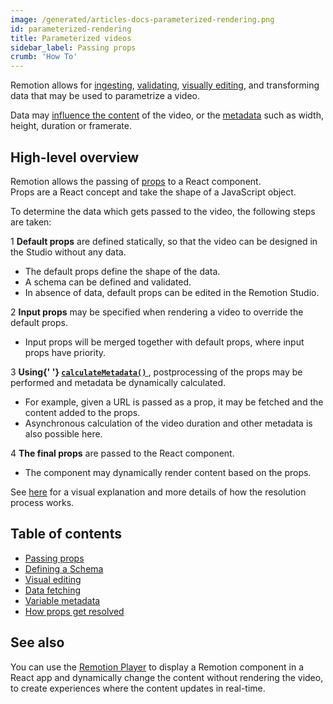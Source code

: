 ```yaml
---
image: /generated/articles-docs-parameterized-rendering.png
id: parameterized-rendering
title: Parameterized videos
sidebar_label: Passing props
crumb: 'How To'
---
```


Remotion allows for [ingesting](/docs/passing-props), [validating](/docs/schemas), [visually editing](/docs/visual-editing), and transforming data that may be used to parametrize a video.

Data may [influence the content](/docs/data-fetching) of the video, or the [metadata](/docs/dynamic-metadata) such as width, height, duration or framerate.

## High-level overview

Remotion allows the passing of [props](https://react.dev/learn/passing-props-to-a-component) to a React component.  
Props are a React concept and take the shape of a JavaScript object.

To determine the data which gets passed to the video, the following steps are taken:

<Step>1</Step> <strong>Default props</strong> are defined statically, so that the video can be designed in the Studio without any data. <br />

<ul>
  <li>The default props define the shape of the data.</li>
  <li>A schema can be defined and validated.</li>
  <li>In absence of data, default props can be edited in the Remotion Studio.</li>
</ul>
<Step>2</Step> <strong>Input props</strong> may be specified when rendering a video to override the default props.
<br />
<ul>
  <li>Input props will be merged together with default props, where input props have priority.</li>
</ul>

<Step>3</Step> <strong>
  Using{' '}
  <a href="/docs/data-fetching">
    <code>calculateMetadata()</code>
  </a>
</strong>
, postprocessing of the props may be performed and metadata be dynamically calculated.
<br />

<ul>
  <li>For example, given a URL is passed as a prop, it may be fetched and the content added to the props.</li>
  <li>Asynchronous calculation of the video duration and other metadata is also possible here.</li>
</ul>
<Step>4</Step> <strong>The final props</strong> are passed to the React component.
<ul>
  <li>The component may dynamically render content based on the props.</li>
</ul>

See [here](/docs/props-resolution) for a visual explanation and more details of how the resolution process works.

## Table of contents

- [Passing props](/docs/passing-props)
- [Defining a Schema](/docs/schemas)
- [Visual editing](/docs/visual-editing)
- [Data fetching](/docs/data-fetching)
- [Variable metadata](/docs/dynamic-metadata)
- [How props get resolved](/docs/props-resolution)

## See also

You can use the [Remotion Player](/docs/player) to display a Remotion component in a React app and dynamically change the content without rendering the video, to create experiences where the content updates in real-time.
